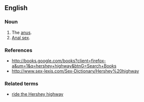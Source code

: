 ==English==
===Noun===
#The [[anus]].
#[[anal sex|Anal sex]].

===References===
*http://books.google.com/books?client=firefox-a&um=1&q=hershey+highway&btnG=Search+Books
*http://www.sex-lexis.com/Sex-Dictionary/Hershey%20highway

===Related terms===
*[[ride the Hershey highway]]